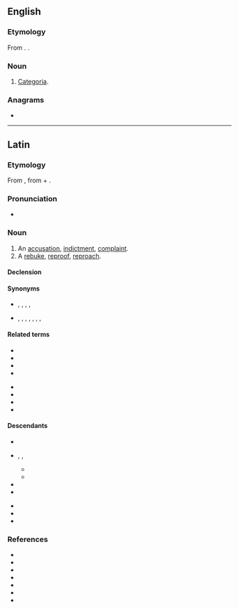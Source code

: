 ==English==

===Etymology===
From {{etyl|la|en}}. {{doublet|en|accusation}}.

===Noun===
{{en-noun|-}}

# {{lb|en|rhetoric}} [[categoria|Categoria]].

===Anagrams===
* {{anagrams|en|a=aacciostu|acoustica}}

----

==Latin==

===Etymology===
From {{suffix|la|accūsō|tiō|gloss1=blame, accuse}}, from {{m|la|ad||to, towards, at}} + {{m|la|causa||cause, reason, account, lawsuit}}.

===Pronunciation===
* {{la-IPA|accūsātiō}}

===Noun===
{{la-noun|accūsātiō<3>}}

# An [[accusation]], [[indictment]], [[complaint]].
# A [[rebuke]], [[reproof]], [[reproach]].

====Declension====
{{la-ndecl|accūsātiō<3>}}

====Synonyms====
* {{sense|accusation}} {{l|la|catēgoria}}, {{l|la|crīmen}}, {{l|la|crīminātiō}}, {{l|la|dēlātūra}}, {{l|la|imputātiō}}
* {{sense|reproach}} {{l|la|animadversiō}}, {{l|la|convīcium}}, {{l|la|crīmen}}, {{l|la|culpātiō}}, {{l|la|exprōbrātiō}}, {{l|la|improperium}}, {{l|la|obiectātiō}}, {{l|la|opprōbrium}}

====Related terms====
{{top2}}
* {{l|la|accūsābilis}}
* {{l|la|accūsātīvus}}
* {{l|la|accūsātor}}
* {{l|la|accūsātōriē}}
{{mid2}}
* {{l|la|accūsātōrius}}
* {{l|la|accūsātrīx}}
* {{l|la|accūsitō}}
* {{l|la|accūsō}}
{{bottom}}

====Descendants====
{{top2}}
* {{desc|en|accusation}}
* {{desc|fro|ochoison}}, {{l|fro|achoison}}, {{l|fro|achaison}}
** {{desc|fr|ochoison}}
** {{desc|roa-gal|achaison}}
* {{desc|fr|accusation}}
* {{desc|it|accusazione}}
{{mid2}}
* {{desc|pt|acusação}}
* {{desc|ro|acuzație}}
* {{desc|es|acusación}}
{{bottom}}

===References===
* {{R:L&S}}
* {{R:Elementary Lewis}}
* {{R:du Cange}}
* {{R:Gaffiot}}
* {{R:M&A}}
* {{R:Peck}}
* {{R:Smith's Antiquities}}